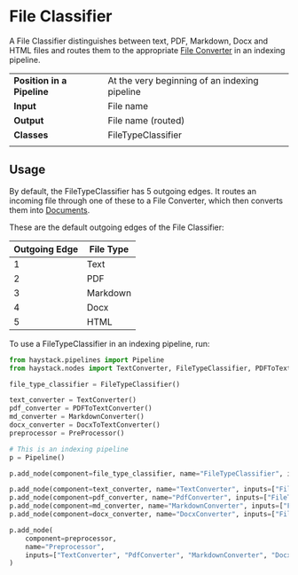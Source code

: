 # File Classifier

A File Classifier distinguishes between text, PDF, Markdown, Docx and HTML files and routes them to the appropriate [File Converter](/pipeline_nodes/file-converters) in an indexing pipeline.

|||
|-------------|-----------------------------------------------------------------------------------------------------------------------------------------------------------------------------|
|__Position in a Pipeline__| At the very beginning of an indexing pipeline |
|__Input__       | File name                                                                                                                                                                  |
|__Output__      | File name (routed)                                                                                                             |
|__Classes__     | FileTypeClassifier                                                                                                           |
|||

## Usage

By default, the FileTypeClassifier has 5 outgoing edges.
It routes an incoming file through one of these to a File Converter,
which then converts them into [Documents](/components/documents-answers-labels#document).

These are the default outgoing edges of the File Classifier:

| Outgoing Edge | File Type |
|---------------|-----------|
| 1             | Text      |
| 2             | PDF       |
| 3             | Markdown  |
| 4             | Docx      |
| 5             | HTML      |

To use a FileTypeClassifier in an indexing pipeline, run:

```python
from haystack.pipelines import Pipeline
from haystack.nodes import TextConverter, FileTypeClassifier, PDFToTextConverter, MarkdownConverter, DocxToTextConverter, PreProcessor

file_type_classifier = FileTypeClassifier()

text_converter = TextConverter()
pdf_converter = PDFToTextConverter()
md_converter = MarkdownConverter()
docx_converter = DocxToTextConverter()
preprocessor = PreProcessor()

# This is an indexing pipeline
p = Pipeline()

p.add_node(component=file_type_classifier, name="FileTypeClassifier", inputs=["File"])

p.add_node(component=text_converter, name="TextConverter", inputs=["FileTypeClassifier.output_1"])
p.add_node(component=pdf_converter, name="PdfConverter", inputs=["FileTypeClassifier.output_2"])
p.add_node(component=md_converter, name="MarkdownConverter", inputs=["FileTypeClassifier.output_3"])
p.add_node(component=docx_converter, name="DocxConverter", inputs=["FileTypeClassifier.output_4"])

p.add_node(
    component=preprocessor,
    name="Preprocessor",
    inputs=["TextConverter", "PdfConverter", "MarkdownConverter", "DocxConverter"],
)
```